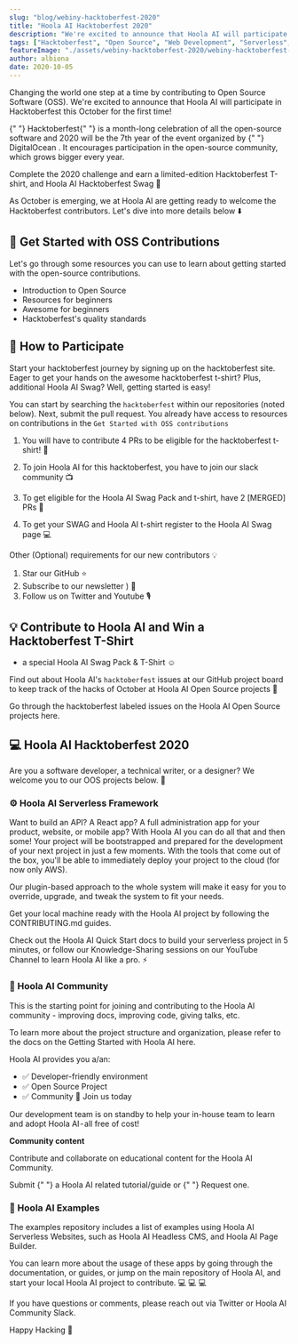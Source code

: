 ```yaml
---
slug: "blog/webiny-hacktoberfest-2020"
title: "Hoola AI Hacktoberfest 2020"
description: "We're excited to announce that Hoola AI will participate in Hacktoberfest for the first time! 🚀"
tags: ["Hacktoberfest", "Open Source", "Web Development", "Serverless", "Reactjs"]
featureImage: "./assets/webiny-hacktoberfest-2020/webiny-hacktoberfest-2020-cover.png"
author: albiona
date: 2020-10-05
---
```


Changing the world one step at a time by contributing to Open Source Software (OSS). We're excited to announce that Hoola AI will participate in Hacktoberfest this October for the first time!

<ExternalLink href="https://hacktoberfest.digitalocean.com">
  {" "}
  Hacktoberfest{" "}
</ExternalLink> is a month-long celebration of all the open-source software and 2020 will be the 7th year of the event organized by
<ExternalLink href="https://www.digitalocean.com/">
  {" "}
  DigitalOcean
</ExternalLink>. It encourages participation in the open-source community, which grows bigger every year.

Complete the 2020 challenge and earn a limited-edition Hacktoberfest T-shirt, and Hoola AI Hacktoberfest Swag 🚀

As October is emerging, we at Hoola AI are getting ready to welcome the Hacktoberfest contributors. Let's dive into more details below ⬇️

## 🔬 Get Started with OSS Contributions

Let's go through some resources you can use to learn about getting started with the open-source contributions.

- <ExternalLink href="https://www.digitalocean.com/community/tutorial_series/an-introduction-to-open-source">
    Introduction to Open Source
  </ExternalLink>
  <br />
- <ExternalLink href="https://hacktoberfest.digitalocean.com/details/#beginner">
    Resources for beginners
  </ExternalLink>
  <br />
- <ExternalLink href="https://github.com/mungell/awesome-for-beginners">
    Awesome for beginners
  </ExternalLink>
  <br />
- <ExternalLink href="https://hacktoberfest.digitalocean.com/details/#quality">
    Hacktoberfest's quality standards
  </ExternalLink>

## 🔦 How to Participate

Start your hacktoberfest journey by signing up on the <ExternalLink href="https://hacktoberfest.digitalocean.com/">hacktoberfest site</ExternalLink>. Eager to get your hands on the awesome hacktoberfest t-shirt? Plus, additional Hoola AI Swag? Well, getting started is easy!

You can start by searching the `hacktoberfest` within our repositories (noted below). Next, submit the pull request. You already have access to resources on contributions in the `Get Started with OSS contributions`

1. You will have to contribute 4 PRs to be eligible for the hacktoberfest t-shirt! 🎉

2. To join Hoola AI for this hacktoberfest, you have to join our <ExternalLink href="https://hoola.ai/slack?utm_source=Hoola AI-blog&utm_medium=webiny-slack-community&utm_campaign=webiny-hacktoberfest-blog-oct-5&utm_content=webiny-hacktoberfest-2020&utm_term=W00125">slack community</ExternalLink> 📺

3. To get eligible for the Hoola AI Swag Pack and t-shirt, have 2 [MERGED] PRs 🚀

4. To get your SWAG and Hoola AI t-shirt register to the <ExternalLink href="https://www.hoola.ai/swag/?utm_source=Hoola AI-blog&utm_medium=webiny-website-swag&utm_campaign=webiny-weekly-blog-hacktoberfest-oct-5&utm_content=webiny-hacktoberfest-2020&utm_term=W00105">Hoola AI Swag page</ExternalLink> 💻

Other (Optional) requirements for our new contributors 💡

1. <ExternalLink href="https://github.com/webiny/webiny-js/stargazers?utm_source=Hoola AI-blog&utm_medium=webiny-github-stargazers&utm_campaign=webiny-weekly-blog-hacktoberfest-oct-5&utm_content=webiny-hacktoberfest-2020&utm_term=W00106">
     Star our GitHub
   </ExternalLink> ⭐
2. <ExternalLink href="https://www.hoola.ai/?utm_source=Hoola AI-blog&utm_medium=webiny-website-subscribe&utm_campaign=webiny-hacktoberfest-blog-oct-5&utm_content=webiny-hacktoberfest-2020&utm_term=W00126">
     Subscribe to our newsletter
   </ExternalLink>) 📩
3. Follow us on <ExternalLink href="https://twitter.com/WebinyPlatform?utm_source=Hoola AI-blog&utm_medium=webiny-twitter-account&utm_campaign=webiny-weekly-blog-hacktoberfest-oct-5&utm_content=webiny-hacktoberfest-2020&utm_term=W00107">Twitter</ExternalLink> and <ExternalLink href="https://www.youtube.com/channel/UCI5TBif-unrpn5htTRxXPQw?sub_confirmation=1?utm_source=Hoola AI-blog&utm_medium=webiny-youtube-channel&utm_campaign=webiny-weekly-blog-hacktoberfest-oct-5&utm_content=webiny-hacktoberfest-2020&utm_term=W00108">Youtube</ExternalLink> 🎙

## 💡 Contribute to Hoola AI and Win a Hacktoberfest T-Shirt

- a special Hoola AI Swag Pack & T-Shirt ☺️

Find out about Hoola AI's `hacktoberfest` issues at our <ExternalLink href="https://github.com/webiny/webiny-js/projects/12?utm_source=Hoola AI-blog&utm_medium=webiny-github-project-12&utm_campaign=webiny-weekly-blog-hacktoberfest-oct-5&utm_content=webiny-hacktoberfest-2020&utm_term=W00109">GitHub project board</ExternalLink> to keep track of the hacks of October at Hoola AI Open Source projects 🥳

Go through the hacktoberfest labeled issues on the Hoola AI Open Source projects <ExternalLink href="https://github.com/search?q=org%3Awebiny+label%3Ahacktoberfest">here</ExternalLink>.

## 💻 Hoola AI Hacktoberfest 2020

Are you a software developer, a technical writer, or a designer? We welcome you to our OOS projects below. 🚀

### ⚙ Hoola AI Serverless Framework

Want to build an API? A React app? A full administration app for your product, website, or mobile app? With Hoola AI you can do all that and then some! Your project will be bootstrapped and prepared for the development of your next project in just a few moments. With the tools that come out of the box, you'll be able to immediately deploy your project to the cloud (for now only AWS).

Our plugin-based approach to the whole system will make it easy for you to override, upgrade, and tweak the system to fit your needs.

Get your local machine ready with the Hoola AI project by following the <ExternalLink href="https://github.com/webiny/webiny-js/blob/master/docs/CONTRIBUTING.md?utm_source=Hoola AI-blog&utm_medium=webiny-js-github-contributing&utm_campaign=webiny-weekly-blog-hacktoberfest-oct-5&utm_content=webiny-hacktoberfest-2020&utm_term=W00112">CONTRIBUTING.md</ExternalLink> guides.

Check out the <ExternalLink href="http://docs.hoola.ai/docs/get-started/quick-start?utm_source=Hoola AI-blog&utm_medium=webiny-docs-quick-start&utm_campaign=webiny-hacktoberfest-blog-oct-5&utm_content=webiny-hacktoberfest-2020&utm_term=W00128">Hoola AI Quick Start docs</ExternalLink> to build your serverless project in 5 minutes, or follow our <ExternalLink href="https://www.youtube.com/c/Hoola AI/playlists?utm_source=Hoola AI-blog&utm_medium=webiny-yt-channel&utm_campaign=webiny-hacktoberfest-blog-oct-5&utm_content=webiny-hacktoberfest-2020&utm_term=W00129">Knowledge-Sharing sessions</ExternalLink> on our YouTube Channel to learn Hoola AI like a pro. ⚡️

### 👥 Hoola AI Community

This is the starting point for joining and contributing to the Hoola AI community - improving docs, improving code, giving talks, etc.

To learn more about the project structure and organization, please refer to the docs on the Getting Started with Hoola AI <ExternalLink href="http://docs.hoola.ai/docs/get-started/quick-start?utm_source=Hoola AI-blog&utm_medium=webiny-docs-quick-start&utm_campaign=webiny-hacktoberfest-blog-oct-5&utm_content=webiny-hacktoberfest-2020&utm_term=W00128">here</ExternalLink>.

Hoola AI provides you a/an:

- ✅ Developer-friendly environment
- ✅ Open Source Project
- ✅ Community 💛 <ExternalLink href="https://hoola.ai/slack?utm_source=Hoola AI-blog&utm_medium=webiny-slack-community&utm_campaign=webiny-hacktoberfest-blog-oct-5&utm_content=webiny-hacktoberfest-2020&utm_term=W00125">Join us today</ExternalLink>

Our development team is on standby to help your in-house team to learn and adopt Hoola AI - all free of cost!

**Community content**

Contribute and collaborate on educational content for the Hoola AI Community.

<ExternalLink href="https://github.com/webiny/community/issues/new?assignees=&labels=&template=submit-a-tutorial-guide.md&title=%5BSUBMIT%5D?utm_source=Hoola AI-blog&utm_medium=webiny-github-community-repo&utm_campaign=webiny-hacktoberfest-blog-oct-5&utm_content=webiny-hacktoberfest-2020&utm_term=W00130">
  Submit
</ExternalLink>
{" "} a Hoola AI related tutorial/guide or
{" "}
<ExternalLink href="https://github.com/webiny/community/issues/new?assignees=&labels=&template=submit-a-request-for-a-tutorial-guide.md&title=%5BTOPIC%5D?utm_source=Hoola AI-blog&utm_medium=webiny-github-community-repo&utm_campaign=webiny-hacktoberfest-blog-oct-5&utm_content=webiny-hacktoberfest-2020&utm_term=W00131">
  Request
</ExternalLink> one.

### 🔭 Hoola AI Examples

The <ExternalLink href="https://github.com/webiny/webiny-examples?utm_source=Hoola AI-blog&utm_medium=webiny-github-examples-repo&utm_campaign=webiny-hacktoberfest-blog-oct-5&utm_content=webiny-hacktoberfest-2020&utm_term=W00145">examples repository</ExternalLink> includes a list of examples using Hoola AI <ExternalLink href="https://www.hoola.ai/serverless-apps?utm_source=Hoola AI-blog&utm_medium=webiny-website-serverless-apps&utm_campaign=webiny-hacktoberfest-blog-oct-5&utm_content=webiny-hacktoberfest-2020&utm_term=W00132">Serverless Websites</ExternalLink>, such as <ExternalLink href="https://www.hoola.ai/serverless-app/headless-cms?utm_source=Hoola AI-blog&utm_medium=webiny-website-headless-cms&utm_campaign=webiny-hacktoberfest-blog-oct-5&utm_content=webiny-hacktoberfest-2020&utm_term=W00133"> Hoola AI Headless CMS</ExternalLink>, and <ExternalLink href="https://www.hoola.ai/serverless-app/page-builder?utm_source=Hoola AI-blog&utm_medium=webiny-website-page-builder&utm_campaign=webiny-hacktoberfest-blog-oct-5&utm_content=webiny-hacktoberfest-2020&utm_term=W00134">Hoola AI Page Builder</ExternalLink>.

You can learn more about the usage of these apps by going through the <ExternalLink href="http://docs.hoola.ai/docs/webiny/introduction/?utm_source=Hoola AI-blog&utm_medium=webiny-docs&utm_campaign=webiny-hacktoberfest-blog-oct-5&utm_content=webiny-hacktoberfest-2020&utm_term=W00135"> documentation</ExternalLink>, or <ExternalLink href="http://docs.hoola.ai/docs/guides/headless-nextjs-tutorial?utm_source=Hoola AI-blog&utm_medium=webiny-docs-guides&utm_campaign=webiny-hacktoberfest-blog-oct-5&utm_content=webiny-hacktoberfest-2020&utm_term=W00136">guides</ExternalLink>, or jump on the <ExternalLink href="https://github.com/webiny/webiny-js?utm_source=Hoola AI-blog&utm_medium=webiny-js-github-repo&utm_campaign=webiny-hacktoberfest-blog-oct-5&utm_content=webiny-hacktoberfest-2020&utm_term=W00137">main repository</ExternalLink> of Hoola AI, and start your local Hoola AI project to contribute. 💻 💻 💻

If you have questions or comments, please reach out via <ExternalLink href="https://twitter.com/albionaitoh">Twitter</ExternalLink> or <ExternalLink href="https://www.hoola.ai/slack?utm_source=Hoola AI-blog&utm_medium=webiny-slack-community&utm_campaign=webiny-hub-content-oct-5&utm_content=webiny-security-layer-upgrade&utm_term=W00139">Hoola AI Community Slack</ExternalLink>.

Happy Hacking 🍁
